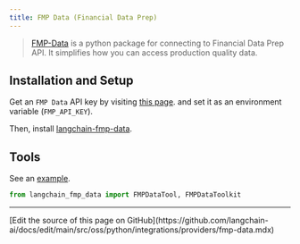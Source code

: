 ```yaml
---
title: FMP Data (Financial Data Prep)
---
```


> [FMP-Data](https://pypi.org/project/fmp-data/) is a python package for connecting to
> Financial Data Prep API. It simplifies how you can access production quality data.


## Installation and Setup

Get an `FMP Data` API key by
visiting [this page](https://site.financialmodelingprep.com/pricing-plans?couponCode=mehdi).
 and set it as an environment variable (`FMP_API_KEY`).

Then, install [langchain-fmp-data](https://pypi.org/project/langchain-fmp-data/).

## Tools

See an [example](https://github.com/MehdiZare/langchain-fmp-data/tree/main/docs).

```python
from langchain_fmp_data import FMPDataTool, FMPDataToolkit
```

---

<Callout icon="pen-to-square" iconType="regular">
  [Edit the source of this page on GitHub](https://github.com/langchain-ai/docs/edit/main/src/oss/python/integrations/providers/fmp-data.mdx)
</Callout>
